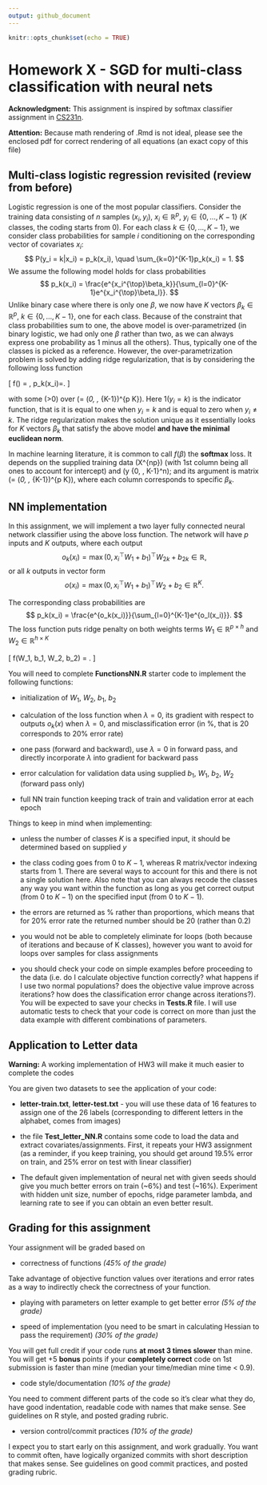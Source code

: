 ```yaml
---
output: github_document
---
```


```r
knitr::opts_chunk$set(echo = TRUE)
```

# Homework X - SGD for multi-class classification with neural nets

**Acknowledgment:** This assignment is inspired by softmax classifier assignment in [CS231n](https://cs231n.github.io/). 

**Attention:** Because math rendering of .Rmd is not ideal, please see the enclosed pdf for correct rendering of all equations (an exact copy of this file)

## Multi-class logistic regression revisited (review from before)

Logistic regression is one of the most popular classifiers. Consider the training data consisting of $n$ samples $(x_i, y_i)$, $x_i\in \mathbb{R}^p$, $y_i\in \{0, \dots, K-1\}$ ($K$ classes, the coding starts from 0). For each class $k\in\{0, \dots, K-1\}$, we consider class probabilities for sample $i$ conditioning on the corresponding vector of covariates $x_i$:
$$
P(y_i = k|x_i) = p_k(x_i), \quad \sum_{k=0}^{K-1}p_k(x_i) = 1.
$$
We assume the following model holds for class probabilities
$$
p_k(x_i) = \frac{e^{x_i^{\top}\beta_k}}{\sum_{l=0}^{K-1}e^{x_i^{\top}\beta_l}}.
$$
Unlike binary case where there is only one $\beta$, we now have $K$ vectors $\beta_k \in \mathbb{R}^p$, $k\in \{0,\dots, K-1\}$, one for each class. Because of the constraint that class probabilities sum to one, the above model is over-parametrized (in binary logistic, we had only one $\beta$ rather than two, as we can always express one probability as 1 minus all the others). Thus, typically one of the classes is picked as a reference. However, the over-parametrization problem is solved by adding ridge regularization, that is by considering the following loss function

\[
f(\beta) = \left[-\frac1{n}\sum_{i=1}^n\left\{\sum_{k=0}^{K-1}1(y_i=k)\log p_{k}(x_i)\right\} + \frac{\lambda}2\sum_{k=0}^{K-1}\sum_{j=1}^p\beta_{k,j}^2\right], \quad \mbox{where} \quad  p_k(x_i)=\frac{e^{x_i^{\top}\beta_k}}{\sum_{l=0}^{K-1} e^{x_i^{\top}\beta_l}}.
\] 

with some \(\lambda >0\) over
\(\beta = (\beta_0, \dots, \beta_{K-1})\in \mathbb{R}^{p \times K}\). Here $1(y_i=k)$ is the indicator function, that is it is equal to one when $y_i=k$ and is equal to zero when $y_i \neq k$. The ridge regularization makes the solution unique as it essentially looks for $K$ vectors $\beta_k$ that satisfy the above model **and have the minimal euclidean norm**.

In machine learning literature, it is common to call $f(\beta)$ the **softmax** loss. It depends on the supplied training data \(X\in \mathbb{R}^{n\times p}\) (with
1st column being all ones to account for intercept) and \(y \in \{0, \dots, K-1\}^n\); and its argument is matrix \(\beta = (\beta_0, \dots, \beta_{K-1})\in \mathbb{R}^{p \times K}\), where each column corresponds to specific $\beta_k$.



## NN implementation

In this assignment, we will implement a two layer fully connected neural network classifier using the above loss function. The network will have $p$ inputs and $K$ outputs, where each output
$$
o_k(x_i) = \max(0, x_i^{\top}W_1 + b_1)^{\top}W_{2k} + b_{2k}\in \mathbb{R},
$$
or all $k$ outputs in vector form
$$
o(x_i) = \max(0, x_i^{\top}W_1 + b_1)^{\top}W_{2} + b_{2}\in \mathbb{R}^K.
$$


The corresponding class probabilities are
$$
p_k(x_i) = \frac{e^{o_k(x_i)}}{\sum_{l=0}^{K-1}e^{o_l(x_i)}}.
$$
The loss function puts ridge penalty on both weights terms $W_1\in \mathbb{R}^{p \times h}$ and $W_2\in \mathbb{R}^{h \times K}$

\[
f(W_1, b_1, W_2, b_2) = \left[-\frac1{n}\sum_{i=1}^n\left\{\sum_{k=0}^{K-1}1(y_i=k)\log p_{k}(x_i)\right\} + \frac{\lambda}2(\|W_1\|_F^2 + \|W_2\|_F^2)\right].
\]

You will need to complete **FunctionsNN.R** starter code to implement the following functions:

- initialization of $W_1$, $W_2$, $b_1$, $b_2$

- calculation of the loss function when $\lambda = 0$, its gradient with respect to outputs $o_k(x)$ when $\lambda = 0$, and misclassification error (in %, that is 20 corresponds to 20% error rate)

- one pass (forward and backward), use $\lambda = 0$ in forward pass, and directly incorporate $\lambda$ into gradient for backward pass

- error calculation for validation data using supplied $b_1$, $W_1$, $b_2$, $W_2$ (forward pass only)

- full NN train function keeping track of train and validation error at each epoch

Things to keep in mind when implementing:

  * unless the number of classes $K$ is a specified input, it should be determined based on supplied $y$
  
  * the class coding goes from $0$ to $K-1$, whereas R matrix/vector indexing starts from 1. There are several ways to account for this and there is not a single solution here. Also note that you can always recode the classes any way you want within the function as long as you get correct output (from 0 to $K-1$) on the specified input (from 0 to $K-1$).
  
  * the errors are returned as % rather than proportions, which means that for 20% error rate the returned number should be 20 (rather than 0.2)
  
  * you would not be able to completely eliminate for loops (both because of iterations and because of K classes), however you want to avoid for loops over samples for class assignments
  
  * you should check your code on simple examples before proceeding to the data (i.e. do I calculate objective function correctly? what happens if I use two normal populations? does the objective value improve across iterations? how does the classification error change across iterations?). You will be expected to save your checks in **Tests.R** file. I will use automatic tests to check that your code is correct on more than just the data example with different combinations of parameters.
  
  
  
  
## Application to Letter data

**Warning:** A working implementation of HW3 will make it much easier to complete the codes

You are given two datasets to see the application of your code:

 * **letter-train.txt**, **letter-test.txt** - you will use these data of 16 features to assign one of the 26 labels (corresponding to different letters in the alphabet, comes from images)
 
 * the file **Test_letter_NN.R** contains some code to load the data and extract covariates/assignments. First, it repeats your HW3 assignment (as a reminder, if you keep training, you should get around 19.5% error on train, and 25% error on test with linear classifier)
 
 * The default given implementation of neural net with given seeds should give you much better errors on train (~6%) and test (~16%). Experiment with hidden unit size, number of epochs, ridge parameter lambda, and learning rate to see if you can obtain an even better result.


## Grading for this assignment

Your assignment will be graded based on 
  
 * correctness of functions _(45% of the grade)_

Take advantage of objective function values over iterations and error rates as a way to indirectly check the correctness of your function.

 * playing with parameters on letter example to get better error _(5% of the grade)_
 
 * speed of implementation (you need to be smart in calculating Hessian to pass the requirement) _(30% of the grade)_
 
You will get full credit if your code runs **at most 3 times slower** than mine. You will get +5 **bonus** points if your **completely correct** code on 1st submission is faster than mine (median your time/median mine time < 0.9).

 * code style/documentation _(10% of the grade)_

You need to comment different parts of the code so it's clear what they do, have good indentation, readable code with names that make sense. See guidelines on R style, and posted grading rubric.

* version control/commit practices _(10% of the grade)_

 
 I expect you to start early on this assignment, and work gradually. You want to commit often, have logically organized commits with short description that makes sense. See guidelines on good commit practices, and posted grading rubric.